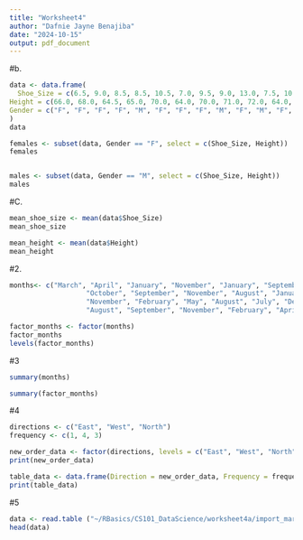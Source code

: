 ```yaml
---
title: "Worksheet4"
author: "Dafnie Jayne Benajiba"
date: "2024-10-15"
output: pdf_document
---
```


#b.
```r
data <- data.frame(
  Shoe_Size = c(6.5, 9.0, 8.5, 8.5, 10.5, 7.0, 9.5, 9.0, 13.0, 7.5, 10.5, 8.5, 12.0, 10.5, 13.0, 11.5, 8.5, 5.0, 10.0, 6.5, 7.5, 8.5, 10.5, 8.5, 10.5, 11.0, 9.0, 13.0),
Height = c(66.0, 68.0, 64.5, 65.0, 70.0, 64.0, 70.0, 71.0, 72.0, 64.0, 74.75, 67.0, 71.0, 71.0, 77.0, 72.0, 59.0, 62.0, 72.0, 66.0, 64.0, 67.0, 73.0, 69.0, 72.0, 70.0, 69.0, 70.0),
Gender = c("F", "F", "F", "F", "M", "F", "F", "F", "M", "F", "M", "F", "M", "M", "M", "M", "F", "F", "M", "F", "F", "M", "M", "F", "M", "M", "M", "M")
)
data

```

```r

females <- subset(data, Gender == "F", select = c(Shoe_Size, Height))
females


males <- subset(data, Gender == "M", select = c(Shoe_Size, Height))
males

```

#C. 
```r
mean_shoe_size <- mean(data$Shoe_Size)
mean_shoe_size

mean_height <- mean(data$Height)
mean_height
```


#2. 
```r
months<- c("March", "April", "January", "November", "January", "September", 
                   "October", "September", "November", "August", "January", "November", 
                   "November", "February", "May", "August", "July", "December", "August", 
                   "August", "September", "November", "February", "April")

factor_months <- factor(months)
factor_months
levels(factor_months)

```

#3
```r
summary(months)

summary(factor_months)


```

#4
```r

directions <- c("East", "West", "North")
frequency <- c(1, 4, 3)

new_order_data <- factor(directions, levels = c("East", "West", "North"))
print(new_order_data)

table_data <- data.frame(Direction = new_order_data, Frequency = frequency)
print(table_data)


```


#5
```r
data <- read.table ("~/RBasics/CS101_DataScience/worksheet4a/import_march.csv", header = TRUE, sep = ",", stringsAsFactors = FALSE)
head(data)

```

